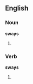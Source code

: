 ==English==

===Noun===
'''sways'''

# {{plural of|[[sway]]}}

===Verb===
'''sways'''

# {{third-person singular of|sway}}